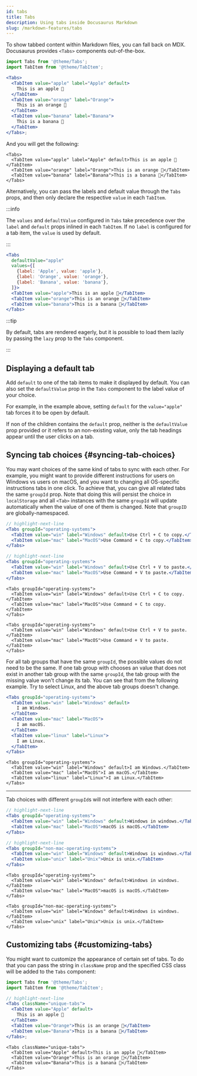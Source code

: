 ```yaml
---
id: tabs
title: Tabs
description: Using tabs inside Docusaurus Markdown
slug: /markdown-features/tabs
---
```




To show tabbed content within Markdown files, you can fall back on MDX. Docusaurus provides `<Tabs>` components out-of-the-box.

```jsx
import Tabs from '@theme/Tabs';
import TabItem from '@theme/TabItem';

<Tabs>
  <TabItem value="apple" label="Apple" default>
    This is an apple 🍎
  </TabItem>
  <TabItem value="orange" label="Orange">
    This is an orange 🍊
  </TabItem>
  <TabItem value="banana" label="Banana">
    This is a banana 🍌
  </TabItem>
</Tabs>;
```

And you will get the following:

```mdx-code-block
<Tabs>
  <TabItem value="apple" label="Apple" default>This is an apple 🍎</TabItem>
  <TabItem value="orange" label="Orange">This is an orange 🍊</TabItem>
  <TabItem value="banana" label="Banana">This is a banana 🍌</TabItem>
</Tabs>
```

Alternatively, you can pass the labels and default value through the `Tabs` props, and then only declare the respective `value` in each `TabItem`.

:::info

The `values` and `defaultValue` configured in `Tabs` take precedence over the `label` and `default` props inlined in each `TabItem`. If no `label` is configured for a tab item, the `value` is used by default.

:::

```jsx
<Tabs
  defaultValue="apple"
  values={[
    {label: 'Apple', value: 'apple'},
    {label: 'Orange', value: 'orange'},
    {label: 'Banana', value: 'banana'},
  ]}>
  <TabItem value="apple">This is an apple 🍎</TabItem>
  <TabItem value="orange">This is an orange 🍊</TabItem>
  <TabItem value="banana">This is a banana 🍌</TabItem>
</Tabs>
```

:::tip

By default, tabs are rendered eagerly, but it is possible to load them lazily by passing the `lazy` prop to the `Tabs` component.

:::

## Displaying a default tab

Add `default` to one of the tab items to make it displayed by default. You can also set the `defaultValue` prop in the `Tabs` component to the label value of your choice.

For example, in the example above, setting `default` for the `value="apple"` tab forces it to be open by default.

If non of the children contains the `default` prop, neither is the `defaultValue` prop provided or it refers to an non-existing value, only the tab headings appear until the user clicks on a tab.

## Syncing tab choices {#syncing-tab-choices}

You may want choices of the same kind of tabs to sync with each other. For example, you might want to provide different instructions for users on Windows vs users on macOS, and you want to changing all OS-specific instructions tabs in one click. To achieve that, you can give all related tabs the same `groupId` prop. Note that doing this will persist the choice in `localStorage` and all `<Tab>` instances with the same `groupId` will update automatically when the value of one of them is changed. Note that `groupID` are globally-namespaced.

```jsx
// highlight-next-line
<Tabs groupId="operating-systems">
  <TabItem value="win" label="Windows" default>Use Ctrl + C to copy.</TabItem>
  <TabItem value="mac" label="MacOS">Use Command + C to copy.</TabItem>
</Tabs>

// highlight-next-line
<Tabs groupId="operating-systems">
  <TabItem value="win" label="Windows" default>Use Ctrl + V to paste.</TabItem>
  <TabItem value="mac" label="MacOS">Use Command + V to paste.</TabItem>
</Tabs>
```

```mdx-code-block
<Tabs groupId="operating-systems">
  <TabItem value="win" label="Windows" default>Use Ctrl + C to copy.</TabItem>
  <TabItem value="mac" label="MacOS">Use Command + C to copy.</TabItem>
</Tabs>

<Tabs groupId="operating-systems">
  <TabItem value="win" label="Windows" default>Use Ctrl + V to paste.</TabItem>
  <TabItem value="mac" label="MacOS">Use Command + V to paste.</TabItem>
</Tabs>
```

For all tab groups that have the same `groupId`, the possible values do not need to be the same. If one tab group with chooses an value that does not exist in another tab group with the same `groupId`, the tab group with the missing value won't change its tab. You can see that from the following example. Try to select Linux, and the above tab groups doesn't change.

```jsx
<Tabs groupId="operating-systems">
  <TabItem value="win" label="Windows" default>
    I am Windows.
  </TabItem>
  <TabItem value="mac" label="MacOS">
    I am macOS.
  </TabItem>
  <TabItem value="linux" label="Linux">
    I am Linux.
  </TabItem>
</Tabs>
```

```mdx-code-block
<Tabs groupId="operating-systems">
  <TabItem value="win" label="Windows" default>I am Windows.</TabItem>
  <TabItem value="mac" label="MacOS">I am macOS.</TabItem>
  <TabItem value="linux" label="Linux">I am Linux.</TabItem>
</Tabs>
```

---

Tab choices with different `groupId`s will not interfere with each other:

```jsx
// highlight-next-line
<Tabs groupId="operating-systems">
  <TabItem value="win" label="Windows" default>Windows in windows.</TabItem>
  <TabItem value="mac" label="MacOS">macOS is macOS.</TabItem>
</Tabs>

// highlight-next-line
<Tabs groupId="non-mac-operating-systems">
  <TabItem value="win" label="Windows" default>Windows is windows.</TabItem>
  <TabItem value="unix" label="Unix">Unix is unix.</TabItem>
</Tabs>
```

```mdx-code-block
<Tabs groupId="operating-systems">
  <TabItem value="win" label="Windows" default>Windows in windows.</TabItem>
  <TabItem value="mac" label="MacOS">macOS is macOS.</TabItem>
</Tabs>

<Tabs groupId="non-mac-operating-systems">
  <TabItem value="win" label="Windows" default>Windows is windows.</TabItem>
  <TabItem value="unix" label="Unix">Unix is unix.</TabItem>
</Tabs>
```

## Customizing tabs {#customizing-tabs}

You might want to customize the appearance of certain set of tabs. To do that you can pass the string in `className` prop and the specified CSS class will be added to the `Tabs` component:

```jsx
import Tabs from '@theme/Tabs';
import TabItem from '@theme/TabItem';

// highlight-next-line
<Tabs className="unique-tabs">
  <TabItem value="Apple" default>
    This is an apple 🍎
  </TabItem>
  <TabItem value="Orange">This is an orange 🍊</TabItem>
  <TabItem value="Banana">This is a banana 🍌</TabItem>
</Tabs>;
```

```mdx-code-block
<Tabs className="unique-tabs">
  <TabItem value="Apple" default>This is an apple 🍎</TabItem>
  <TabItem value="Orange">This is an orange 🍊</TabItem>
  <TabItem value="Banana">This is a banana 🍌</TabItem>
</Tabs>
```
